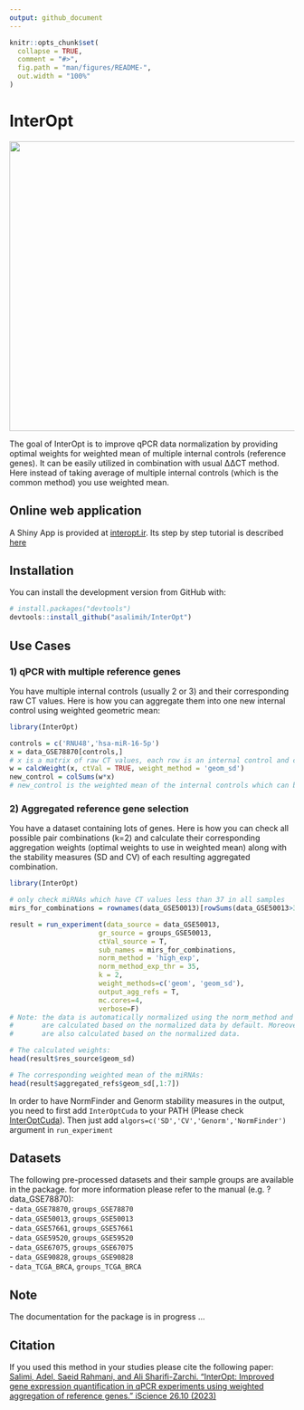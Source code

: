```yaml
---
output: github_document
---
```


<!-- README.md is generated from README.Rmd. Please edit that file -->

```r
knitr::opts_chunk$set(
  collapse = TRUE,
  comment = "#>",
  fig.path = "man/figures/README-",
  out.width = "100%"
)
```
# InterOpt

<!-- badges: start -->
<!-- badges: end -->

<img src="https://github.com/asalimih/InterOpt/blob/8eaf86e459fc14f54594429d44097b8a4e252ef4/man/figures/TheGraphics_v2.jpg" width="512" height="512" />

The goal of InterOpt is to improve qPCR data normalization by providing optimal weights for weighted mean of multiple internal controls (reference genes). It can be easily utilized in combination with usual ΔΔCT method. Here instead of taking average of multiple internal controls (which is the common method) you use weighted mean.

## Online web application

A Shiny App is provided at [interopt.ir](https://interopt.ir/). Its step by step tutorial is described [here](README_WebApp.md)

## Installation

You can install the development version from GitHub with:

``` r
# install.packages("devtools")
devtools::install_github("asalimih/InterOpt")
```
## Use Cases

### 1) qPCR with multiple reference genes 
You have multiple internal controls (usually 2 or 3) and their corresponding raw CT values. Here is how you can aggregate them into one new internal control using weighted geometric mean:
```r
library(InterOpt)

controls = c('RNU48','hsa-miR-16-5p')
x = data_GSE78870[controls,]
# x is a matrix of raw CT values, each row is an internal control and columns are samples
w = calcWeight(x, ctVal = TRUE, weight_method = 'geom_sd')
new_control = colSums(w*x)
# new_control is the weighted mean of the internal controls which can be used like a new internal control
```

### 2) Aggregated reference gene selection
You have a dataset containing lots of genes. Here is how you can check all possible pair combinations (k=2) and calculate their corresponding aggregation weights (optimal weights to use in weighted mean) along with the stability measures (SD and CV) of each resulting aggregated combination.
```r
library(InterOpt)

# only check miRNAs which have CT values less than 37 in all samples
mirs_for_combinations = rownames(data_GSE50013)[rowSums(data_GSE50013>37)==0]

result = run_experiment(data_source = data_GSE50013,
					  gr_source = groups_GSE50013,
					  ctVal_source = T,
					  sub_names = mirs_for_combinations,
					  norm_method = 'high_exp',
					  norm_method_exp_thr = 35,
					  k = 2,
					  weight_methods=c('geom', 'geom_sd'),
					  output_agg_refs = T,
					  mc.cores=4,
					  verbose=F)
# Note: the data is automatically normalized using the norm_method and the aggregation weights
#       are calculated based on the normalized data by default. Moreover, the stability measures
#       are also calculated based on the normalized data.

# The calculated weights:
head(result$res_source$geom_sd)

# The corresponding weighted mean of the miRNAs:
head(result$aggregated_refs$geom_sd[,1:7])
```
In order to have NormFinder and Genorm stability measures in the output, you need to first add `InterOptCuda` to your PATH (Please check [InterOptCuda](https://github.com/asalimih/InterOptCuda)). Then just add `algors=c('SD','CV','Genorm','NormFinder')` argument in `run_experiment`

## Datasets
The following pre-processed datasets and their sample groups are available in the package. for more information please refer to the manual (e.g. ?data_GSE78870):  
- `data_GSE78870`, `groups_GSE78870`  
- `data_GSE50013`, `groups_GSE50013`  
- `data_GSE57661`, `groups_GSE57661`  
- `data_GSE59520`, `groups_GSE59520`  
- `data_GSE67075`, `groups_GSE67075`  
- `data_GSE90828`, `groups_GSE90828`  
- `data_TCGA_BRCA`, `groups_TCGA_BRCA`  

## Note
The documentation for the package is in progress ...

## Citation
If you used this method in your studies please cite the following paper:  
[Salimi, Adel, Saeid Rahmani, and Ali Sharifi-Zarchi. "InterOpt: Improved gene expression quantification in qPCR experiments using weighted aggregation of reference genes." iScience 26.10 (2023)](https://doi.org/10.1016/j.isci.2023.107945)

